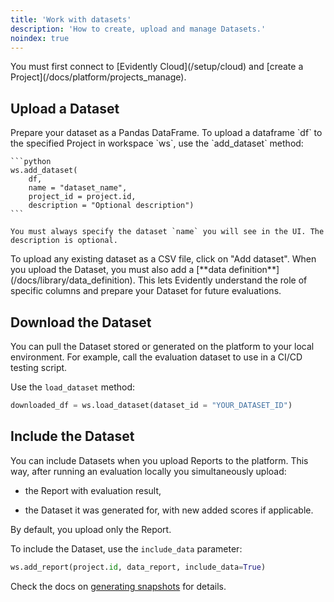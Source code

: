 ```yaml
---
title: 'Work with datasets'
description: 'How to create, upload and manage Datasets.'
noindex: true
---
```


<Tip>
  You must first connect to [Evidently Cloud](/setup/cloud) and [create a Project](/docs/platform/projects_manage).&#x20;
</Tip>

## Upload a Dataset&#x20;

<Tabs>
  <Tab title="Python">
    Prepare your dataset as a Pandas DataFrame. To upload a dataframe `df` to the specified Project in workspace `ws`, use the `add_dataset` method:

    ```python
    ws.add_dataset(
        df,
        name = "dataset_name",
        project_id = project.id, 
        description = "Optional description")
    ```

    You must always specify the dataset `name` you will see in the UI. The description is optional.
  </Tab>

  <Tab title="UI">
    To upload any existing dataset as a CSV file, click on "Add dataset". When you upload the Dataset, you must also add a [**data definition**](/docs/library/data_definition). This lets Evidently understand the role of specific columns and prepare your Dataset for future evaluations.
  </Tab>
</Tabs>

## Download the Dataset

You can pull the Dataset stored or generated on the platform to your local environment. For example, call the evaluation dataset to use in a CI/CD testing script.

Use the `load_dataset` method:

```python
downloaded_df = ws.load_dataset(dataset_id = "YOUR_DATASET_ID") 
```

## Include the Dataset

You can include Datasets when you upload Reports to the platform. This way, after running an evaluation locally you simultaneously upload:

* the Report with evaluation result,

* the Dataset it was generated for, with new added scores if applicable.

By default, you upload only the Report.

To include the Dataset, use the `include_data` parameter:

```python
ws.add_report(project.id, data_report, include_data=True)
```

Check the docs on [generating snapshots](/docs/library/evaluations_overview) for details.